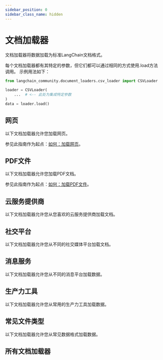 ```yaml
---
sidebar_position: 0
sidebar_class_name: hidden
---
```


# 文档加载器


文档加载器将数据加载为标准LangChain文档格式。

每个文档加载器都有其特定的参数，但它们都可以通过相同的方式使用.load方法调用。
示例用法如下：

```python
from langchain_community.document_loaders.csv_loader import CSVLoader

loader = CSVLoader(
    ...  # <-- 此处为集成特定参数
)
data = loader.load()
```

## 网页

以下文档加载器允许您加载网页。

参见此指南作为起点：[如何：加载网页](/docs/how_to/document_loader_web)。

<CategoryTable category="webpage_loaders" />

## PDF文件

以下文档加载器允许您加载PDF文档。

参见此指南作为起点：[如何：加载PDF文件](/docs/how_to/document_loader_pdf)。

<CategoryTable category="pdf_loaders" />

## 云服务提供商

以下文档加载器允许您从您喜欢的云服务提供商加载文档。

<CategoryTable category="cloud_provider_loaders"/>

## 社交平台

以下文档加载器允许您从不同的社交媒体平台加载文档。

<CategoryTable category="social_loaders"/>

## 消息服务

以下文档加载器允许您从不同的消息平台加载数据。

<CategoryTable category="messaging_loaders"/>

## 生产力工具

以下文档加载器允许您从常用的生产力工具加载数据。

<CategoryTable category="productivity_loaders"/>

## 常见文件类型

以下文档加载器允许您从常见数据格式加载数据。

<CategoryTable category="common_loaders" />


## 所有文档加载器

<IndexTable />
